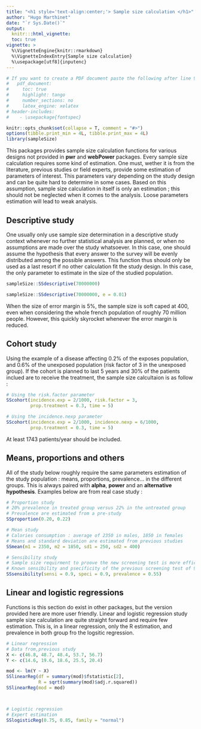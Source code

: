 ```yaml
---
title: "<h1 style='text-align:center;'> Sample size calculation </h1>"
author: "Hugo Marthinet"
date: "`r Sys.Date()`"
output:
  knitr:::html_vignette:
  toc: true
vignette: >
  %\VignetteEngine{knitr::rmarkdown}
  %\VignetteIndexEntry{Sample size calculation}
  %\usepackage[utf8]{inputenc}
---
```


\setmainfont{Calibri Light}

```r

# If you want to create a PDF document paste the following after line 9 above:
#   pdf_document:
#     toc: true
#     highlight: tango
#     number_sections: no
#     latex_engine: xelatex    
# header-includes: 
#    - \usepackage{fontspec}

knitr::opts_chunk$set(collapse = T, comment = "#>")
options(tibble.print_min = 4L, tibble.print_max = 4L)
library(sampleSize)
```

This packages provides sample size calculation functions for various designs not provided in **pwr** and **webPower** packages.
Every sample size calculation requires some kind of estimation. One must, wether it is from the literature, previous studies or field experts, provide some estimation of 
parameters of interest. This parameters vary depending on the study design and can be quite hard to determine in some cases.
Based on this assumption, sample size calculation in itself is only an estimation ; this should not be neglected when it comes to the analysis. 
Loose parameters estimation will lead to weak analysis.


## Descriptive study

One usually only use sample size determination in a descriptive study context whenever no further statistical analysis are planned, or when no assumptions are made over the study whatsoever.
In this case, one should assume the hypothesis that every answer to the survey will be evenly distributed among the possible answers.
This function thus should only be used as a last resort if no other calculation fit the study design. In this case, the only parameter to estimate in the size of the studied population.

```r
sampleSize::SSdescriptive(70000000)

sampleSize::SSdescriptive(70000000, e = 0.01)
```

When the size of error margin is 5%, the sample size is soft caped at 400, even when considering the whole french population of roughly 70 million people.
However, this quickly skyrocket whenever the error margin is reduced.

## Cohort study

Using the example of a disease affecting 0.2% of the exposes population, and 0.6% of the unexposed population (risk factor of 3 in the unexposed group).
If the cohort is planned to last 5 years and 30% of the patients inclued are to receive the treatment, the sample size calcultaion is as follow :

```r
# Using the risk.factor parameter
SScohort(incidence.exp = 2/1000, risk.factor = 3,
         prop.treatment = 0.3, time = 5)

# Using the incidence.nexp parameter
SScohort(incidence.exp = 2/1000, incidence.nexp = 6/1000, 
         prop.treatment = 0.3, time = 5)
```

At least 1743 patients/year should be included.

## Means, proportions and others

All of the study below roughly require the same parameters estimation of the study population : means, proportions, prevalence... in the different groups.
This is always paired with **alpha**, **power** and an **alternative hypothesis**. Examples below are from real case study :

```r
# Proportion study
# 20% prevalence in treated group versus 22% in the untreated group
# Prevalence are estimated from a pre-study
SSproportion(0.20, 0.22)

# Mean study 
# Calories consumption : average of 2350 in males, 1850 in females
# Means and standard deviation are estimated from previous studies
SSmean(m1 = 2350, m2 = 1850, sd1 = 250, sd2 = 400)

# Sensibility study
# Sample size requirment to proove the new screening test is more efficatious then the previous one
# Known sensibility and psecificity of the previous screening test of 90%, prevalence estimated by experts of 55%
SSsensibility(sensi = 0.9, speci = 0.9, prevalence = 0.55)
```

## Linear and logistic regressions

Functions is this section do exist in other packages, but the version provided here are more user friendly. Linear and logistic regression study sample size calculation are quite 
straight forward and require few estimation. This is, in a linear regression, only the R estimation, and prevalence in both group fro the logsitic regression.

```r
# Linear regression
# Data from,previous study
X <- c(46.8, 48.7, 48.4, 53.7, 56.7)
Y <- c(14.6, 19.6, 18.6, 25.5, 20.4)

mod <- lm(Y ~ X)
SSlinearReg(df = summary(mod)$fstatistic[2],
            R = sqrt(summary(mod)$adj.r.squared))
SSlinearReg(mod = mod)



# Logistic regression
# Expert estimation
SSlogisticReg(0.75, 0.85, family = "normal")
```
